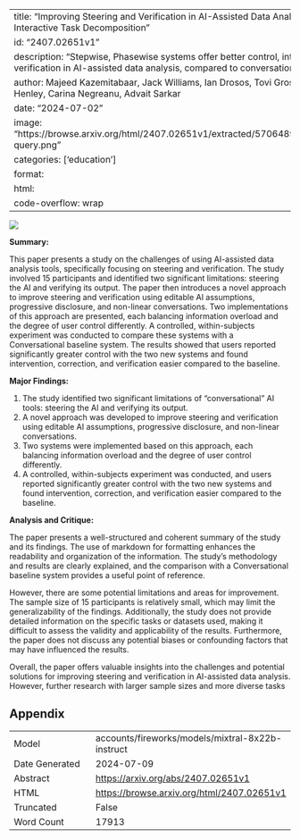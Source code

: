
---
title: "Improving Steering and Verification in AI-Assisted Data Analysis with Interactive Task Decomposition"
id: "2407.02651v1"
description: "Stepwise, Phasewise systems offer better control, intervention, and verification in AI-assisted data analysis, compared to conversational baselines."
author: Majeed Kazemitabaar, Jack Williams, Ian Drosos, Tovi Grossman, Austin Henley, Carina Negreanu, Advait Sarkar
date: "2024-07-02"
image: "https://browse.arxiv.org/html/2407.02651v1/extracted/5706489/figures/input-query.png"
categories: ['education']
format:
  html:
    code-overflow: wrap
---

![](https://browse.arxiv.org/html/2407.02651v1/extracted/5706489/figures/input-query.png)

**Summary:**

This paper presents a study on the challenges of using AI-assisted data analysis tools, specifically focusing on steering and verification. The study involved 15 participants and identified two significant limitations: steering the AI and verifying its output. The paper then introduces a novel approach to improve steering and verification using editable AI assumptions, progressive disclosure, and non-linear conversations. Two implementations of this approach are presented, each balancing information overload and the degree of user control differently. A controlled, within-subjects experiment was conducted to compare these systems with a Conversational baseline system. The results showed that users reported significantly greater control with the two new systems and found intervention, correction, and verification easier compared to the baseline.

**Major Findings:**

1. The study identified two significant limitations of "conversational" AI tools: steering the AI and verifying its output.
2. A novel approach was developed to improve steering and verification using editable AI assumptions, progressive disclosure, and non-linear conversations.
3. Two systems were implemented based on this approach, each balancing information overload and the degree of user control differently.
4. A controlled, within-subjects experiment was conducted, and users reported significantly greater control with the two new systems and found intervention, correction, and verification easier compared to the baseline.

**Analysis and Critique:**

The paper presents a well-structured and coherent summary of the study and its findings. The use of markdown for formatting enhances the readability and organization of the information. The study's methodology and results are clearly explained, and the comparison with a Conversational baseline system provides a useful point of reference.

However, there are some potential limitations and areas for improvement. The sample size of 15 participants is relatively small, which may limit the generalizability of the findings. Additionally, the study does not provide detailed information on the specific tasks or datasets used, making it difficult to assess the validity and applicability of the results. Furthermore, the paper does not discuss any potential biases or confounding factors that may have influenced the results.

Overall, the paper offers valuable insights into the challenges and potential solutions for improving steering and verification in AI-assisted data analysis. However, further research with larger sample sizes and more diverse tasks

## Appendix

|          |          |
|----------|----------|
| Model     | accounts/fireworks/models/mixtral-8x22b-instruct       |
| Date Generated     | 2024-07-09       |
| Abstract | [https://arxiv.org/abs/2407.02651v1](https://arxiv.org/abs/2407.02651v1)        |
| HTML     | [https://browse.arxiv.org/html/2407.02651v1](https://browse.arxiv.org/html/2407.02651v1)       |
| Truncated       | False       |
| Word Count       | 17913       |